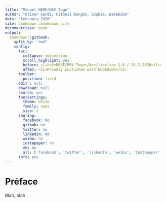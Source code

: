 ```yaml
---
title: "Manuel NERF/NRV Togo"
author: "Oliver Gardi, Fifonsi Dangbo, Sophie, Bakabima"
date: "February 2020"
site: bookdown::bookdown_site
documentclass: book
output:
  bookdown::gitbook:
    split_by: "rmd"
    config:
      toc:
        collapse: subsection
        scroll_highlight: yes
        before: <li><b>NERF/MRV Togo</b></li><li>v 1.0 / 24.2.2020</li>
        after: <li>Proudly published with bookdown</li>
      toolbar:
        position: fixed
      edit : null
      download: null
      search: yes
      fontsettings:
        theme: white
        family: sans
        size: 2
      sharing:
        facebook: no
        github: no
        twitter: no
        linkedin: no
        weibo: no
        instapaper: no
        vk: no
        all: ['facebook', 'twitter', 'linkedin', 'weibo', 'instapaper']
      info: yes
---
```




# Préface {-}

Blah, blah